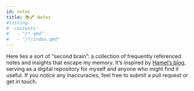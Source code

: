 ```yaml
---
id: notes
title: 📚🖋 Notes
#listing:
#  contents: 
#   - "/*.qmd"
#   - "/*/index.qmd"
---
```



Here lies a sort of "second brain": a collection of frequently referenced notes and insights that escape my memory. It's inspired by [Hamel's blog](https://hamel.dev/notes/), serving as a digital repository for myself and anyone who might find it useful.
If you notice any inaccuracies, feel free to submit a pull request or get in touch.
